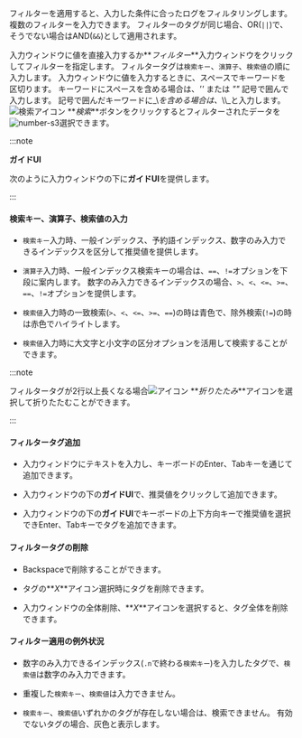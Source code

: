 フィルターを適用すると、入力した条件に合ったログをフィルタリングします。 複数のフィルターを入力できます。 フィルターのタグが同じ場合、OR(`||`)で、 そうでない場合はAND(`&&`)として適用されます。

入力ウィンドウに値を直接入力するか**_フィルター_**入力ウィンドウをクリックしてフィルターを指定します。 フィルタータグは`検索キー`、`演算子`、`検索値`の順に入力します。 入力ウィンドウに値を入力するときに、スペースでキーワードを区切ります。 キーワードにスペースを含める場合は、_''_ または _""_ 記号で囲んで入力します。 記号で囲んだキーワードに_\\_を含める場合は、_\\\\_と入力します。 ![検索アイコン](/img/ic-search-on-press.svg) **_検索_**ボタンをクリックするとフィルターされたデータを![number-s3](/img/number-03.png)選択できます。

:::note 

**ガイドUI**

次のように入力ウィンドウの下に**ガイドUI**を提供します。 

<ImgLang img='log-filter-ui1.png' desc='ログフィルター'/>

:::

#### 検索キー、演算子、検索値の入力

-   `検索キー`入力時、一般インデックス、予約語インデックス、数字のみ入力できるインデックスを区分して推奨値を提供します。 

-   `演算子`入力時、一般インデックス検索キーの場合は、`==`、`!=`オプションを下段に案内します。 数字のみ入力できるインデックスの場合、`>`、`<`、`<=`、`>=`、`==`、`!=`オプションを提供します。

-   `検索値`入力時の一致検索(`>`、`<`、`<=`、`>=`、`==`)の時は<span class='normal'>青色</span>で、除外検索(`!=`)の時は<span class='vslow'>赤色</span>でハイライトします。 

-   `検索値`入力時に大文字と小文字の区分オプションを活用して検索することができます。

:::note 

フィルタータグが2行以上長くなる場合![アイコン](/img/up-arrow.svg) **_折りたたみ_**アイコンを選択して折りたたむことができます。

:::

#### フィルタータグ追加

-   入力ウィンドウにテキストを入力し、キーボードのEnter、Tabキーを通じて追加できます。

-   入力ウィンドウの下の**ガイドUI**で、推奨値をクリックして追加できます。

-   入力ウィンドウの下の**ガイドUI**でキーボードの上下方向キーで推奨値を選択できEnter、Tabキーでタグを追加できます。

#### フィルタータグの削除

-   Backspaceで削除することができます。

-   タグの**_X_**アイコン選択時にタグを削除できます。

-   入力ウィンドウの全体削除、**_X_**アイコンを選択すると、タグ全体を削除できます。

#### フィルター適用の例外状況

-   数字のみ入力できるインデックス(`.n`で終わる`検索キー`)を入力したタグで、`検索値`は数字のみ入力できます。

-   重複した`検索キー`、`検索値`は入力できません。

-   `検索キー`、`検索値`いずれかのタグが存在しない場合は、検索できません。 有効でないタグの場合、<span class='mstop'>灰色</span>と表示します。
